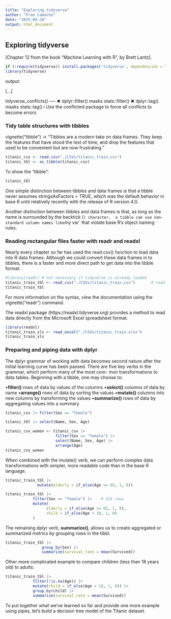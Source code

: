 ```yaml
---
title: "Exploring_tidyverse"
author: "Fran Camacho"
date: "2025-04-20"
output: html_document
---
```



## Exploring tidyverse

[Chapter 12 from the book "Machine Learning with R", by Brett Lantz].


```r

if (!require(tidyverse)) install.packages('tidyverse', dependencies = T)
library(tidyverse)

```

output:

[...]

tidyverse_conflicts() ──
✖ dplyr::filter() masks stats::filter()
✖ dplyr::lag()    masks stats::lag()
ℹ Use the conflicted package to force all conflicts to become errors


### Tidy table structures with tibbles

vignette("tibble")  ->  "Tibbles are a modern take on data frames. They keep the features that have stood the test of time, 
and drop the features that used to be convenient but are now frustrating."

```r
titanic_csv <- read.csv("./CSVs/titanic_train.csv")
titanic_tbl <- as_tibble(titanic_csv)
```

To show the "tibble":

```r
titanic_tbl
```
One simple distinction between tibbles and data frames is that a tibble never assumes
stringsAsFactors = TRUE, which was the default behavior in base R until relatively recently
with the release of R version 4.0.

Another distinction between tibbles and data frames is that, as long as the name is surrounded by the backtick (`) character, 
a tibble can use non-standard column names like `my var` that violate base R’s object naming rules.


### Reading rectangular files faster with readr and readxl

Nearly every chapter so far has used the read.csv() function to load data into R data frames.
Although we could convert these data frames in to tibbles, there is a faster and more direct path
to get data into the tibble format.

```r
#library(readr) # not necessary if tidyverse is already loaded
titanic_train_tbl <- read_csv("./CSVs/titanic_train.csv")       # read_csv, with "_"
titanic_train_tbl
```

For more information on the syntax, view the documentation using the vignette("readr") command.

The readxl package (https://readxl.tidyverse.org) provides a method to read data directly
from the Microsoft Excel spreadsheet format.

```r
library(readxl)
titanic_train_xls <- read_excel("./CSVs/titanic_train.xlsx")
titanic_train_xls
```

### Preparing and piping data with dplyr

The dplyr grammar of working with data becomes second nature after the initial learning curve
has been passed. There are five key verbs in the grammar, which perform many of the most com-
mon transformations to data tables. Beginning with a tibble, one may choose to:

•**filter()** rows of data by values of the columns
•**select()** columns of data by name
•**arrange()** rows of data by sorting the values
•**mutate()** columns into new columns by transforming the values
•**summarize()** rows of data by aggregating values into a summary


```r
titanic_csv |> filter(Sex == "female")
```

```r
titanic_tbl |> select(Name, Sex, Age)
```
```r
titanic_csv_women <- titanic_csv |> 
                      filter(Sex == "female") |> 
                      select(Name, Sex, Age) |> 
                      arrange(Age)
titanic_csv_women
```
When combined with the mutate() verb, we can perform complex data transformations with simpler, 
more readable code than in the base R language.


```r
titanic_train_tbl |>
              mutate(elderly = if_else(Age >= 65, 1, 0))
```

```r
titanic_train_tbl |>
            filter(Sex == "female") |>    # 314 rows
            mutate(
                  elderly = if_else(Age >= 65, 1, 0),
                  child = if_else(Age < 18, 1, 0)
            )
```

The remaining dplyr verb, **summarize()**, allows us to create aggregated or summarized metrics
by grouping rows in the tibbl.

```r

titanic_train_tbl |>
                group_by(Sex) |>
                summarize(survival_rate = mean(Survived))
```

Other more complicated example to compare children (less than 18 years old) to adults:

```r
titanic_train_tbl |>
            filter(!is.na(Age)) |>
            mutate(child = if_else(Age < 18, 1, 0)) |>
            group_by(child) |>
            summarize(survival_rate = mean(Survived))
```


To put together what we’ve learned so far and provide one more example using pipes, let’s build
a decision tree model of the Titanic dataset.






